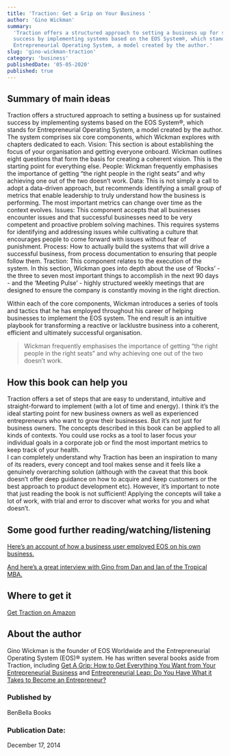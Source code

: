 ```yaml
---
title: 'Traction: Get a Grip on Your Business '
author: 'Gino Wickman'
summary:
  'Traction offers a structured approach to setting a business up for sustained
  success by implementing systems based on the EOS System®, which stands for
  Entrepreneurial Operating System, a model created by the author.'
slug: 'gino-wickman-traction'
category: 'business'
publishedDate: '05-05-2020'
published: true
---
```


## Summary of main ideas

Traction offers a structured approach to setting a business up for sustained
success by implementing systems based on the EOS System®, which stands for
Entrepreneurial Operating System, a model created by the author. The system
comprises six core components, which Wickman explores with chapters dedicated to
each. Vision: This section is about establishing the focus of your organisation
and getting everyone onboard. Wickman outlines eight questions that form the
basis for creating a coherent vision. This is the starting point for everything
else. People: Wickman frequently emphasises the importance of getting “the right
people in the right seats” and why achieving one out of the two doesn’t work.
Data: This is not simply a call to adopt a data-driven approach, but recommends
identifying a small group of metrics that enable leadership to truly understand
how the business is performing. The most important metrics can change over time
as the context evolves. Issues: This component accepts that all businesses
encounter issues and that successful businesses need to be very competent and
proactive problem solving machines. This requires systems for identifying and
addressing issues while cultivating a culture that encourages people to come
forward with issues without fear of punishment. Process: How to actually build
the systems that will drive a successful business, from process documentation to
ensuring that people follow them. Traction: This component relates to the
execution of the system. In this section, Wickman goes into depth about the use
of ‘Rocks’ - the three to seven most important things to accomplish in the next
90 days - and the ‘Meeting Pulse’ - highly structured weekly meetings that are
designed to ensure the company is constantly moving in the right direction.

Within each of the core components, Wickman introduces a series of tools and
tactics that he has employed throughout his career of helping businesses to
implement the EOS system. The end result is an intuitive playbook for
transforming a reactive or lacklustre business into a coherent, efficient and
ultimately successful organisation.

> Wickman frequently emphasises the importance of getting “the right people in
> the right seats” and why achieving one out of the two doesn’t work.

## How this book can help you

Traction offers a set of steps that are easy to understand, intuitive and
straight-forward to implement (with a lot of time and energy). I think it’s the
ideal starting point for new business owners as well as experienced
entrepreneurs who want to grow their businesses. But it’s not just for business
owners. The concepts described in this book can be applied to all kinds of
contexts. You could use rocks as a tool to laser focus your individual goals in
a corporate job or find the most important metrics to keep track of your
health.  
I can completely understand why Traction has been an inspiration to many of its
readers, every concept and tool makes sense and it feels like a genuinely
overarching solution (although with the caveat that this book doesn’t offer deep
guidance on how to acquire and keep customers or the best approach to product
development etc). However, it’s important to note that just reading the book is
not sufficient! Applying the concepts will take a lot of work, with trial and
error to discover what works for you and what doesn’t.

## Some good further reading/watching/listening

[Here’s an account of how a business user employed EOS on his own business.](https://www.youtube.com/watch?v=AURv58LHTrI)

[And here’s a great interview with Gino from Dan and Ian of the Tropical MBA.](https://www.tropicalmba.com/entrepreneurial-leap-gino-wickman/)

## Where to get it

[Get Traction on Amazon](https://www.amazon.com/Traction-Get-Grip-Your-Business/dp/1936661837/ref=sr_1_1?crid=16NSI2VLYOP3M&dchild=1&keywords=traction+wickman&qid=1591353181&sprefix=traction+wick%2Caps%2C310&sr=8-1)

## About the author

Gino Wickman is the founder of EOS Worldwide and the Entrepreneurial Operating
System (EOS)® system. He has written several books aside from Traction,
including
[Get A Grip: How to Get Everything You Want from Your Entrepreneurial Business](https://www.amazon.com/Get-Grip-Everything-Entrepreneurial-Business/dp/1939529824/ref=sr_1_1?crid=2G899G1W8TH8O&dchild=1&keywords=getagrip&qid=1591362469&sprefix=get+a+grip%2Caps%2C479&sr=8-1)
and
[Entrepreneurial Leap: Do You Have What it Takes to Become an Entrepreneur?](https://www.amazon.com/Leap-Have-Takes-Become-Entrepreneur/dp/1948836815/ref=sr_1_2?crid=1DL324LX3H3B8&dchild=1&keywords=gino+wickman&qid=1591362495&sprefix=gino+w%2Caps%2C310&sr=8-2)

### Published by

BenBella Books

### Publication Date:

December 17, 2014
